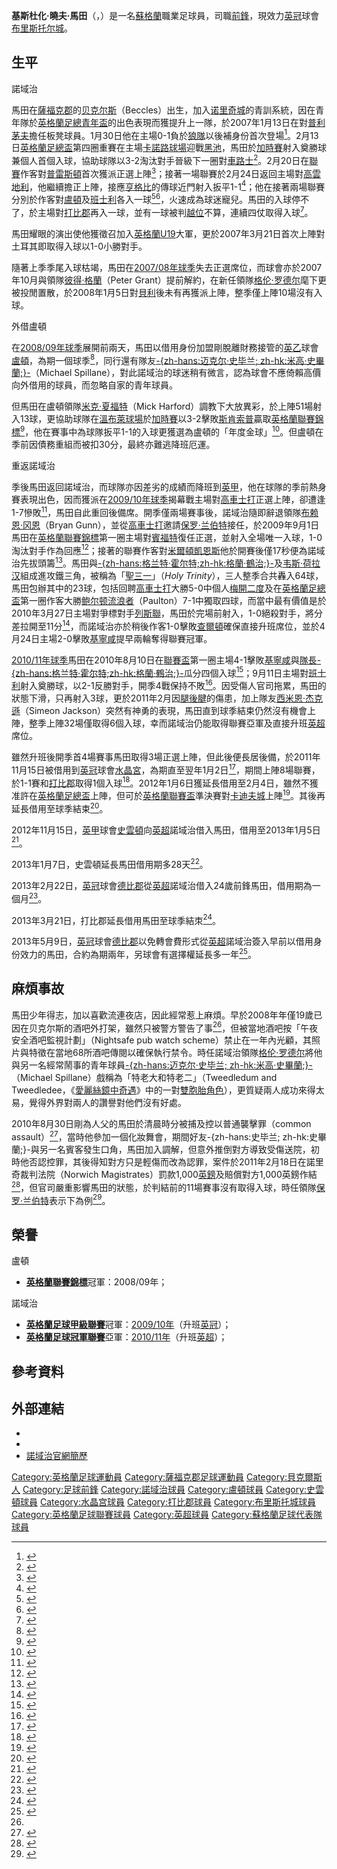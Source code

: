 {{noteTA|G1=足球|G2=EPL|G3=FAcup
|T=zh-hans:克里斯·马丁 (足球运动员);zh-hk:基斯·馬田 (足球運動員);zh-tw:克里斯·馬丁 (足球運動員);
|1=zh-hans:克里斯·马丁;zh-hk:基斯·馬田;zh-tw:克里斯·馬丁;
|2=zh-hans:克里斯托弗·休·马丁;zh-hk:基斯杜化·曉夫·馬田;zh-tw:克里斯托弗·休·馬丁;
|3=zh-hans:马丁;zh-hk:馬田;zh-tw:馬丁;
|4=zh-hans:克里斯;zh-hk:基斯;zh-tw:克里斯;
|5=zh-hans:格伦·罗德尔;zh-hk:格連·路達;zh-tw:格倫·羅德爾;
|6=zh-hans:保罗·兰伯特;zh-hk:保羅·林拔;zh-tw:保羅·蘭伯特;
|7=zh-hans:哈克比;zh-hk:亨格比;zh-tw:哈克比;
}}
{{Infobox football biography
| name           = 克里斯·马丁<br />''Chris Martin''
| image          = Chris Martin, Derby.jpg
| image_size     = 300
| fullname            = Christopher Hugh Martin<ref name="Search 1984 to 2006 – Birth, Marriage and Death indexes">{{cite web| language = en| title = Search 1984 to 2006 – Birth, Marriage and Death indexes| url = http://www.findmypast.com/post84BMDSearchStart.action?redef=0&searchType=B| publisher = Findmypast.com| accessdate = 2010-01-20| archive-date = 2015-07-02| archive-url = https://web.archive.org/web/20150702185047/http://www.findmypast.com/post84BMDSearchStart.action?redef=0&searchType=B| dead-url = no}}</ref>
| dateofbirth         = {{birth date and age|1988|11|4|df=y}}
| birth_place = 英格蘭[[薩福克郡|薩福克郡]][[貝克爾斯|貝克爾斯]]
| height              = {{height|ft=5|in=10}}
| position            = [[前鋒_(足球)|前鋒]]
| currentclub = [[布里斯托尔城足球俱乐部|布里斯托尔城]]
| clubnumber = 7
| youthyears1         = 
| youthclubs1         = [[诺里奇城足球俱乐部|诺里奇城]]
| years1              = 2006−2013
| clubs1              = [[诺里奇城足球俱乐部|诺里奇城]]
| caps1               = 102
| goals1              = 25
| years2              = 2008−2009
| clubs2              = → [[卢顿足球俱乐部|盧頓]] (借用)
| caps2               = 40
| goals2              = 11
| years3              = 2011−2012
| clubs3              = → [[水晶宫足球俱乐部|水晶宮]] (借用)
| caps3               = 26
| goals3              = 7
| years4              = 2012−2013
| clubs4              = → [[斯温登足球俱乐部|史雲頓]] (借用)
| caps4               = 12
| goals4              = 1
| years5              = 2013
| clubs5              = → [[德比郡足球俱乐部|德比郡]] (借用)
| caps5               = 13
| goals5              = 2
| years6 = 2013–2020
| clubs6 = [[德比郡足球俱乐部|德比郡]]
| caps6 = 186
| goals6 = 65
| years7         = 2016–2017
| clubs7         = → [[富勒姆足球俱乐部|富勒姆]] (借用)
| caps7          = 31
| goals7         = 10
| years8         = 2018
| clubs8         = → [[雷丁足球會|雷丁]] (借用)
| caps8          = 10
| goals8         = 1
| clubs9 = → [[赫尔城足球俱乐部|赫尔城]] (借用)
| years9 = 2018–2019
| caps9 = 30
| goals9 = 2
| clubs10 = [[布里斯托尔城足球俱乐部|布里斯托尔城]]
| years10 = 2020–
| caps10 = 21
| goals10 = 2
| totalcaps           = 
| totalgoals          = 
| nationalyears1      = 2007
| nationalteam1       = [[英格蘭19歲以下足球代表隊|英格蘭U19]]
| nationalcaps1       = 4
| nationalgoals1      = 2
| nationalyears2 = 2014–
| nationalteam2  = [[蘇格蘭足球代表隊|蘇格蘭]]
| nationalcaps2  = 17
| nationalgoals2  = 3
| medaltemplates      = 
| club-update         = 2020年12月26日
| nationalteam-update = 2018年4月11日
}}
'''基斯杜化·曉夫·馬田'''（{{lang-en|'''Christopher Hugh Martin'''}}，{{bd|1988年|11月4日|catIdx=Martin, Chris}}）是一名[[蘇格蘭|蘇格蘭]]職業足球員，司職[[前鋒_(足球)|前鋒]]，現效力[[英格蘭足球冠軍聯賽|英冠]]球會[[布里斯托尔城足球俱乐部|布里斯托尔城]]。

==生平==
;諾域治
馬田在[[薩福克郡|薩福克郡]]的[[贝克尔斯|贝克尔斯]]（Beccles）出生，加入[[诺里奇城足球俱乐部|诺里奇城]]的青訓系統，因在青年隊於[[英格蘭足總青年盃|英格蘭足總青年盃]]的出色表現而獲提升上一隊，於2007年1月13日在對[[普利茅斯足球俱乐部|普利茅夫]]擔任板凳球員。1月30日他在主場0-1負於[[伍尔弗汉普顿流浪足球俱乐部|狼隊]]以後補身份首次登場<ref>{{cite news |language=en |url=http://news.bbc.co.uk/sport2/hi/football/eng_div_1/6305133.stm |title=Norwich 0-1 Wolves |publisher=''[[BBC_Sport|BBC Sport]]'' |date=2007-01-30 |accessdate=2011-07-04 |archive-date=2017-03-07 |archive-url=https://web.archive.org/web/20170307163602/http://news.bbc.co.uk/sport2/hi/football/eng_div_1/6305133.stm |dead-url=no }}</ref>。2月13日[[英格蘭足總盃|英格蘭足總盃]]第四圈重賽在主場[[卡諾路球場|卡諾路球場]]迎戰[[黑池足球會|黑池]]，馬田於[[加時賽|加時賽]]射入奠勝球兼個人首個入球，協助球隊以3-2淘汰對手晉級下一圈對[[切尔西足球俱乐部|車路士]]<ref>{{cite news |language=en |url=http://news.bbc.co.uk/sport2/hi/football/fa_cup/6349599.stm |title=Norwich 3-2 Blackpool (aet) |publisher=''[[BBC_Sport|BBC Sport]]'' |date=2007-02-13 |accessdate=2011-07-04 |archive-date=2009-01-04 |archive-url=https://web.archive.org/web/20090104071413/http://news.bbc.co.uk/sport2/hi/football/fa_cup/6349599.stm |dead-url=no }}</ref>。2月20日在[[英格蘭足球冠軍聯賽|聯賽]]作客對[[普雷斯顿足球俱乐部|普雷斯頓]]首次獲派正選上陣<ref>{{cite news |language=en |url=http://www.pnefc.net/page/MatchReport/0,,10362~33726,00.html |title=Preston vs Norwich City 2 - 1 |publisher=[[普雷斯顿足球俱乐部|''pnefc.net'']] |date=2007-02-20 |accessdate=2011-07-04 }}{{Dead link|date=2018年7月 |bot=InternetArchiveBot |fix-attempted=no }}</ref>；接著一場聯賽於2月24日返回主場對[[考文垂足球俱乐部|高雲地利]]，他繼續擔正上陣，接應[[戴倫·亨格比|亨格比]]的傳球近門射入扳平1-1<ref>{{cite news |language=en |title=Match report: Norwich 1–1 Coventry |url=http://www.canaries.co.uk/page/MatchReport/0,,10355~33769,00.html |publisher=[[诺里奇城足球俱乐部|''canaries.co.uk'']] |accessdate=2009-02-05 |deadurl=yes |archiveurl=https://web.archive.org/web/20110716194836/http://www.canaries.co.uk/page/MatchReport/0%2C%2C10355~33769%2C00.html |archivedate=2011-07-16 }}</ref>；他在接著兩場聯賽分別於作客對[[卢顿足球俱乐部|盧頓]]及[[巴恩斯利足球俱乐部|班士利]]各入一球<ref>{{cite news |language=en |title=Match report: Luton 2–3 Norwich |url=http://www.canaries.co.uk/page/MatchReport/0,,10355~34352,00.html |publisher=[[诺里奇城足球俱乐部|''canaries.co.uk'']] |accessdate=2009-05-02 |deadurl=yes |archiveurl=https://web.archive.org/web/20090720030710/http://www.canaries.co.uk/page/MatchReport/0%2C%2C10355~34352%2C00.html |archivedate=2009-07-20 }}</ref><ref>{{cite news |language=en |title=Match report: Barnsley 1–3 Norwich |url=http://www.canaries.co.uk/page/MatchReport/0,,10355~33810,00.html |publisher=[[诺里奇城足球俱乐部|''canaries.co.uk'']] |accessdate=2009-05-02 |deadurl=yes |archiveurl=https://web.archive.org/web/20110716194928/http://www.canaries.co.uk/page/MatchReport/0%2C%2C10355~33810%2C00.html |archivedate=2011-07-16 }}</ref>，火速成為球迷寵兒。馬田的入球停不了，於主場對[[德比郡足球俱乐部|打比郡]]再入一球，並有一球被判[[越位_(足球)|越位]]不算，連續四仗取得入球<ref>{{cite news |language=en |title=Match report: Norwich 1–2 Derby |url=http://www.canaries.co.uk/page/MatchReport/0,,10355~34384,00.html |publisher=[[诺里奇城足球俱乐部|''canaries.co.uk'']] |accessdate=2009-05-02 |deadurl=yes |archiveurl=https://web.archive.org/web/20110716195029/http://www.canaries.co.uk/page/MatchReport/0%2C%2C10355~34384%2C00.html |archivedate=2011-07-16 }}</ref>。

馬田耀眼的演出使他獲徵召加入[[英格蘭19歲以下足球代表隊|英格蘭U19]]大軍，更於2007年3月21日首次上陣對土耳其即取得入球以1-0小勝對手。

隨著上季季尾入球枯竭，馬田在[[2007年至2008年英格蘭足球冠軍聯賽|2007/08年球季]]失去正選席位，而球會亦於2007年10月與領隊[[彼得·格蘭|彼得·格蘭]]（Peter Grant）提前解約，在新任領隊[[格伦·罗德尔|格伦·罗德尔]]麾下更被投閒置散，於2008年1月5日對[[貝里足球俱樂部|貝利]]後未有再獲派上陣，整季僅上陣10場沒有入球。

;外借盧頓
在[[2008年至2009年英格蘭足球乙級聯賽|2008/09年球季]]展開前兩天，馬田以借用身份加盟剛脫離財務接管的[[英乙|英乙]]球會[[卢顿足球俱乐部|盧頓]]，為期一個球季<ref>{{cite news |language=en |url=http://www.lutontown.co.uk/page/NewsDetail/0,,10372~1360794,00.html |title=After the wait, here's the first eight! |publisher=[[卢顿足球俱乐部|''lutontown.co.uk'']] |accessdate=2008-08-08 |deadurl=yes |archiveurl=https://web.archive.org/web/20081206083423/http://www.lutontown.co.uk/page/NewsDetail/0%2C%2C10372~1360794%2C00.html |archivedate=2008-12-06 }}</ref>，同行還有隊友[[Michael_Spillane_(footballer)|-{zh-hans:迈克尔·史毕兰; zh-hk:米高·史畢蘭;}-]]（Michael Spillane），對此諾域治的球迷稍有微言，認為球會不應倚賴高價向外借用的球員，而忽略自家的青年球員。

但馬田在盧頓領隊[[米克·夏福特|米克·夏福特]]（Mick Harford）調教下大放異彩，於上陣51場射入13球，更協助球隊在[[溫布萊球場|溫布萊球場]]於[[加時賽|加時賽]]以3-2擊敗[[斯坎索普联足球俱乐部|斯肯索普]]贏取[[英格蘭聯賽錦標|英格蘭聯賽錦標]]<ref name="Luton 3-2 Scunthorpe (aet)">{{cite news |language=en |title=Luton 3–2 Scunthorpe (aet) |url=http://news.bbc.co.uk/sport1/hi/football/7975143.stm |publisher=''[[BBC_Sport|BBC Sport]]'' |date=2009-04-05 |accessdate=2010-01-20 |archive-date=2009-04-08 |archive-url=https://web.archive.org/web/20090408040739/http://news.bbc.co.uk/sport1/hi/football/7975143.stm |dead-url=no }}</ref>，他在賽事中為球隊扳平1-1的入球更獲選為盧頓的「年度金球」<ref>{{cite news |language=en |title=LTSC Awards Night Winners |url=http://www.lutontown.co.uk/page/NewsDetail/0,,10372~1640544,00.html |publisher=[[卢顿足球俱乐部|''lutontown.co.uk'']] |accessdate=2009-05-02 |deadurl=yes |archiveurl=https://web.archive.org/web/20090430145437/http://www.lutontown.co.uk/page/NewsDetail/0%2C%2C10372~1640544%2C00.html |archivedate=2009-04-30 }}</ref>。但盧頓在季前因債務重組而被扣30分，最終亦難逃降班厄運。

;重返諾域治
季後馬田返回諾域治，而球隊亦因差劣的成績而降班到[[英甲|英甲]]，他在球隊的季前熱身賽表現出色，因而獲派在[[2009年至2010年英格蘭足球甲級聯賽|2009/10年球季]]揭幕戰主場對[[科尔切斯特联足球俱乐部|高車士打]]正選上陣，卻遭逢1-7慘敗<ref>{{cite news |language=en |url=http://news.bbc.co.uk/sport2/hi/football/eng_div_2/8186227.stm |title=Norwich 1-7 Colchester |publisher=''[[BBC_Sport|BBC Sport]]'' |date=2009-08-08 |accessdate=2011-07-04 |archive-date=2020-11-11 |archive-url=https://web.archive.org/web/20201111194817/http://news.bbc.co.uk/sport2/hi/football/eng_div_2/8186227.stm |dead-url=no }}</ref>，馬田自此重回後備席。開季僅兩場賽事後，諾域治隨即辭退領隊[[布赖恩·冈恩|布赖恩·冈恩]]（Bryan Gunn），並從[[科尔切斯特联足球俱乐部|高車士打]]邀請[[保罗·兰伯特|保罗·兰伯特]]接任，於2009年9月1日馬田在[[英格蘭聯賽錦標|英格蘭聯賽錦標]]第一圈主場對[[布伦特福德足球俱乐部|賓福特]]復任正選，並射入全場唯一入球，1-0淘汰對手作為回應<ref>{{cite news |language=en |url=http://news.bbc.co.uk/sport2/hi/football/8230391.stm |title=Norwich 1-0 Brentford |publisher=''[[BBC_Sport|BBC Sport]]'' |date=2009-09-01 |accessdate=2011-07-04 |archive-date=2020-05-03 |archive-url=https://web.archive.org/web/20200503031519/http://news.bbc.co.uk/sport2/hi/football/8230391.stm |dead-url=no }}</ref>；接著的聯賽作客對[[米尔顿凯恩斯足球俱乐部|米爾頓凱恩斯]]他於開賽後僅17秒便為諾域治先拔頭籌<ref>{{cite news |language=en |url=http://news.bbc.co.uk/sport2/hi/football/eng_div_2/8248186.stm |title=MK Dons 2-1 Norwich |publisher=''[[BBC_Sport|BBC Sport]]'' |date=2009-09-14 |accessdate=2011-07-04 |archive-date=2019-06-24 |archive-url=https://web.archive.org/web/20190624071558/http://news.bbc.co.uk/sport2/hi/football/eng_div_2/8248186.stm |dead-url=no }}</ref>。馬田與[[格兰特·霍尔特|-{zh-hans:格兰特·霍尔特;zh-hk:格蘭·鶴治;}-]]及[[韦斯·荷拉汉|韦斯·荷拉汉]]組成進攻鐵三角，被稱為「[[三位一體|聖三一]]」（''Holy Trinity''），三人整季合共轟入64球，馬田包辦其中的23球，包括回聘[[科尔切斯特联足球俱乐部|高車士打]]大勝5-0中個人[[梅開二度|梅開二度]]及在[[英格蘭足總盃|英格蘭足總盃]]第一圈作客大勝[[Paulton_Rovers_F.C.|鲍尔顿流浪者]]（Paulton）7-1中獨取四球，而當中最有價值是於2010年3月27日主場對爭標對手[[列斯聯足球會|列斯聯]]，馬田於完場前射入，1-0絕殺對手，將分差拉開至11分<ref>{{cite news |language=en |url=http://news.bbc.co.uk/sport2/hi/football/eng_div_2/8568250.stm |title=Norwich 1-0 Leeds |publisher=''[[BBC_Sport|BBC Sport]]'' |date=2010-03-27 |accessdate=2011-07-04 |archive-date=2018-06-21 |archive-url=https://web.archive.org/web/20180621071140/http://news.bbc.co.uk/sport2/hi/football/eng_div_2/8568250.stm |dead-url=no }}</ref>，而諾域治亦於稍後作客1-0擊敗[[查尔顿竞技足球俱乐部|查爾頓]]確保直接升班席位，並於4月24日主場2-0擊敗[[吉林汉姆足球俱乐部|基寧咸]]提早兩輪奪得聯賽冠軍。

[[諾域治2010年至2011年球季|2010/11年球季]]馬田在2010年8月10日在[[聯賽盃|聯賽盃]]第一圈主場4-1擊敗[[吉林汉姆足球俱乐部|基寧咸]]與[[隊長_(足球)|隊長]][[格兰特·霍尔特|-{zh-hans:格兰特·霍尔特;zh-hk:格蘭·鶴治;}-]]瓜分四個入球<ref>{{cite news |language=en |url=http://news.bbc.co.uk/sport2/hi/football/league_cup/8890173.stm |title=Norwich 4-1 Gillingham |publisher=''[[BBC_Sport|BBC Sport]]'' |date=2010-08-10 |accessdate=2011-07-04 |archive-date=2011-02-09 |archive-url=https://web.archive.org/web/20110209074759/http://news.bbc.co.uk/sport2/hi/football/league_cup/8890173.stm |dead-url=no }}</ref>；9月11日主場對[[巴恩斯利足球俱乐部|班士利]]射入奠勝球，以2-1反勝對手，開季4戰保持不敗<ref>{{cite news |language=en |url=http://news.bbc.co.uk/sport2/hi/football/eng_div_1/8977949.stm |title=Norwich 2-1 Barnsley |publisher=''[[BBC_Sport|BBC Sport]]'' |date=2010-09-11 |accessdate=2011-07-04 |archive-date=2020-10-24 |archive-url=https://web.archive.org/web/20201024175932/http://news.bbc.co.uk/sport2/hi/football/eng_div_1/8977949.stm |dead-url=no }}</ref>。因受傷人官司拖累，馬田的狀態下滑，只再射入3球，更於2011年2月因[[腿後腱|腿後腱]]的傷患，加上隊友[[Simeon_Jackson|西米恩·杰克遜]]（Simeon Jackson）突然有神勇的表現，馬田直到球季結束仍然沒有機會上陣，整季上陣32場僅取得6個入球，幸而諾域治仍能取得聯賽亞軍及直接升班[[英超|英超]]席位。

雖然升班後開季首4場賽事馬田取得3場正選上陣，但此後便長居後備，於2011年11月15日被借用到[[英冠|英冠]]球會[[水晶宫足球俱乐部|水晶宮]]，為期直至翌年1月2日<ref>{{cite news |language=en |url=http://news.bbc.co.uk/sport2/hi/football/15735914.stm |title=Norwich City's Chris Martin in Crystal Palace loan |publisher=''[[BBC_Sport|BBC Sport]]'' |date=2011-11-15 |accessdate=2011-11-16 |archive-date=2011-12-11 |archive-url=https://web.archive.org/web/20111211183412/http://news.bbc.co.uk/sport2/hi/football/15735914.stm |dead-url=no }}</ref>，期間上陣8場聯賽，於1-1賽和[[德比郡足球俱乐部|打比郡]]取得1個入球<ref>{{cite news |language=en |url=http://news.bbc.co.uk/sport2/hi/football/15885115.stm |title=Crystal Palace 1-1 Derby |publisher=''[[BBC_Sport|BBC Sport]]'' |date=2011-12-02 |accessdate=2012-01-14 |archive-date=2012-01-02 |archive-url=https://web.archive.org/web/20120102125050/http://news.bbc.co.uk/sport2/hi/football/15885115.stm |dead-url=no }}</ref>。2012年1月6日獲延長借用至2月4日，雖然不獲准許在[[英格蘭足總盃|英格蘭足總盃]]上陣，但可於[[英格蘭聯賽盃|英格蘭聯賽盃]]準決賽對[[卡迪夫城足球俱乐部|卡迪夫城]]上陣<ref>{{cite news |language=en |url=http://news.bbc.co.uk/sport2/hi/football/16430541.stm |title=Crystal Palace sign Egan & Dumbuya ; extend Martin stay |publisher=''[[BBC_Sport|BBC Sport]]'' |date=2012-01-06 |accessdate=2012-01-14 |archive-date=2012-01-31 |archive-url=https://web.archive.org/web/20120131222844/http://news.bbc.co.uk/sport2/hi/football/16430541.stm |dead-url=no }}</ref>。其後再延長借用至球季結束<ref>{{cite news |language=en |url=http://www.bbc.co.uk/sport/0/football/16821640 |title=Crystal Palace sign Kwesi Appiah and Michael Chambers |publisher=''[[BBC_Sport|BBC Sport]]'' |date=2012-01-31 |accessdate=2012-02-05 |archive-date=2012-05-21 |archive-url=https://web.archive.org/web/20120521193757/http://www.bbc.co.uk/sport/0/football/16821640 |dead-url=no }}</ref>。

2012年11月15日，[[英甲|英甲]]球會[[斯温登足球俱乐部|史雲頓]]向[[英超|英超]]諾域治借入馬田，借用至2013年1月5日<ref>{{cite news |language=en |url=http://www.bbc.com/sport/0/football/20339745 |title=Chris Martin and Danny Hollands join Swindon Town on loan |publisher=''[[BBC_Sport|BBC Sport]]'' |date=2012-11-15 |accessdate=2013-12-07 |archive-date=2015-09-24 |archive-url=https://web.archive.org/web/20150924191601/http://www.bbc.com/sport/0/football/20339745 |dead-url=no }}</ref>。

2013年1月7日，史雲頓延長馬田借用期多28天<ref>{{cite news |language=en |url=http://www.bbc.com/sport/0/football/20937211 |title=Swindon Town extend Chris Martin loan spell |publisher=''[[BBC_Sport|BBC Sport]]'' |date=2013-01-07 |accessdate=2013-12-07 |archive-date=2015-09-24 |archive-url=https://web.archive.org/web/20150924191749/http://www.bbc.com/sport/0/football/20937211 |dead-url=no }}</ref>。

2013年2月22日，[[英冠|英冠]]球會[[德比郡足球俱乐部|德比郡]]從[[英超|英超]]諾域治借入24歲前鋒馬田，借用期為一個月<ref>{{cite news |language=en |url=http://www.bbc.com/sport/0/football/21545703 |title=Chris Martin: Derby County chase Norwich City striker |publisher=''[[BBC_Sport|BBC Sport]]'' |date=2013-02-22 |accessdate=2013-12-07 |archive-date=2015-09-24 |archive-url=https://web.archive.org/web/20150924192030/http://www.bbc.com/sport/0/football/21545703 |dead-url=no }}</ref>。

2013年3月21日，打比郡延長借用馬田至球季結朿<ref>{{cite news |language=en |url=http://www.bbc.com/sport/0/football/21874986 |title=Derby County extend Chris Martin loan from Norwich City |publisher=''[[BBC_Sport|BBC Sport]]'' |date=2013-03-21 |accessdate=2013-12-07 |archive-date=2015-09-24 |archive-url=https://web.archive.org/web/20150924192323/http://www.bbc.com/sport/0/football/21874986 |dead-url=no }}</ref>。

2013年5月9日，[[英冠|英冠]]球會[[德比郡足球俱乐部|德比郡]]以免轉會費形式從[[英超|英超]]諾域治簽入早前以借用身份效力的馬田，合約為期兩年，另球會有選擇權延長多一年<ref>{{cite news |language=en |url=http://www.bbc.com/sport/0/football/22452882 |title=Chris Martin: Derby County agree deal for Norwich striker |publisher=''[[BBC_Sport|BBC Sport]]'' |date=2013-05-09 |accessdate=2013-12-07 |archive-date=2013-12-18 |archive-url=https://web.archive.org/web/20131218202658/http://www.bbc.com/sport/0/football/22452882 |dead-url=no }}</ref>。

==麻煩事故==
馬田少年得志，加以喜歡流連夜店，因此經常惹上麻煩。早於2008年年僅19歲已因在贝克尔斯的酒吧外打架，雖然只被警方警告了事<ref name="assault"/>，但被當地酒吧按「午夜安全酒吧監視計劃」（Nightsafe pub watch scheme）禁止在一年內光顧，其照片與特徵在當地68所酒吧傳閱以確保執行禁令。時任諾域治領隊[[格伦·罗德尔|格伦·罗德尔]]將他與另一名經常鬧事的青年球員[[Michael_Spillane_(footballer)|-{zh-hans:迈克尔·史毕兰; zh-hk:米高·史畢蘭;}-]]（Michael Spillane）戲稱為「特老大和特老二」（Tweedledum and Tweedledee，《[[愛麗絲鏡中奇遇|愛麗絲鏡中奇遇]]》中的一對[[雙胞胎|雙胞胎]][[角色|角色]]），更質疑兩人成功來得太易，覺得外界對兩人的讚譽對他們沒有好處。

2010年8月30日剛為人父的馬田於清晨時分被捕及控以普通襲擊罪（common assault）<ref>{{cite news |language=en |url=http://www.bbc.co.uk/news/uk-england-norfolk-11133267 |title=Norwich City striker Chris Martin charged with assault |publisher=[[BBC|''BBC News'']] |date=2010-08-30 |accessdate=2011-07-04 |archive-date=2019-10-04 |archive-url=https://web.archive.org/web/20191004024556/https://www.bbc.co.uk/news/uk-england-norfolk-11133267 |dead-url=no }}</ref>，當時他參加一個化妝舞會，期間好友-{zh-hans:史毕兰; zh-hk:史畢蘭;}-與另一名賓客發生口角，馬田加入調解，但意外推倒對方導致受傷送院，初時他否認控罪，其後得知對方只是輕傷而改為認罪，案件於2011年2月18日在諾里奇裁判法院（Norwich Magistrates）罰款1,000[[英鎊|英鎊]]及賠償對方1,000英鎊作結<ref name="assault">{{cite news |language=en |url=http://www.edp24.co.uk/news/norwich_city_striker_fined_after_fancy_dress_party_assault_1_806810 |title=Norwich City striker fined after fancy dress party assault |publisher=[[英格蘭足球聯賽|football-league.co.uk]] |date=2011-02-19 |accessdate=2011-07-04 |archive-date=2011-08-24 |archive-url=https://web.archive.org/web/20110824000516/http://www.edp24.co.uk/news/norwich_city_striker_fined_after_fancy_dress_party_assault_1_806810 |dead-url=no }}</ref>，但官司嚴重影響馬田的狀態，於判結前的11場賽事沒有取得入球，時任領隊[[保罗·兰伯特|保罗·兰伯特]]表示下為例<ref>{{cite news |language=en |url=http://www.edp24.co.uk/sport/norwich-city-fc/lambert_warns_norwich_city_players_to_stay_out_of_trouble_1_809031 |title=Lambert warns Norwich City players to stay out of trouble |publisher=''edp24.co.uk'' |date=2011-02-22 |accessdate=2011-07-04 |archive-date=2011-02-27 |archive-url=https://web.archive.org/web/20110227125733/http://www.edp24.co.uk/sport/norwich-city-fc/lambert_warns_norwich_city_players_to_stay_out_of_trouble_1_809031 |dead-url=no }}</ref>。

==榮譽==
;盧頓
* '''[[英格蘭聯賽錦標|英格蘭聯賽錦標]]'''冠軍：2008/09年；

;諾域治
* '''[[英格蘭足球甲級聯賽|英格蘭足球甲級聯賽]]'''冠軍：[[2009年至2010年英格蘭足球甲級聯賽|2009/10年]]（升班[[英冠|英冠]]）；
* '''[[英格蘭足球冠軍聯賽|英格蘭足球冠軍聯賽]]'''亞軍：[[2010年至2011年英格蘭足球冠軍聯賽|2010/11年]]（升班[[英超|英超]]）；

==參考資料==
{{reflist|2}}

==外部連結==
*{{soccerbase|id=44722|name=基斯·馬田}}
*{{Soccerway|46463}}
*[https://web.archive.org/web/20120812192713/http://www.canaries.co.uk/page/ProfilesDetail/0%2C%2C10355~37496%2C00.html 諾域治官網簡歷]

{{DEFAULTSORT:Martin, Chris}}
[[Category:英格蘭足球運動員|Category:英格蘭足球運動員]]
[[Category:薩福克郡足球運動員|Category:薩福克郡足球運動員]]
[[Category:貝克爾斯人|Category:貝克爾斯人]]
[[Category:足球前鋒|Category:足球前鋒]]
[[Category:諾域治球員|Category:諾域治球員]]
[[Category:盧頓球員|Category:盧頓球員]]
[[Category:史雲頓球員|Category:史雲頓球員]]
[[Category:水晶宫球員|Category:水晶宫球員]]
[[Category:打比郡球員|Category:打比郡球員]]
[[Category:布里斯托城球員|Category:布里斯托城球員]]
[[Category:英格蘭足球聯賽球員|Category:英格蘭足球聯賽球員]]
[[Category:英超球員|Category:英超球員]]
[[Category:蘇格蘭足球代表隊球員|Category:蘇格蘭足球代表隊球員]]